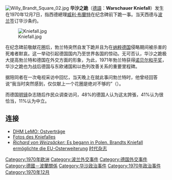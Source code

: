 {{noteTA
|1=zh-hans:维利·勃兰特; zh-tw:威利·布蘭特;
|2=zh-hans:勃兰特; zh-tw:布蘭特; zh-hk:勃蘭特;
}}
[[File:Willy_Brandt_Square_02.jpg|thumb]]
'''华沙之跪'''（[[德語|德語]]：'''Warschauer Kniefall'''）发生在1970年12月7日，指西德總理[[威利·布蘭特|威利·布蘭特]]在纪念碑前下跪一事。当天西德与[[波兰|波兰]]签订华沙条约。

[[File:Kniefall.jpg|thumb]]

在纪念碑前敬献花圈后，勃兰特突然自发下跪并且为在[[纳粹德国|纳粹德国]]侵略期间被杀害的死难者默哀。这一举动引起德国国内乃至世界各国的惊动。无可否认，华沙之跪极大提高勃兰特和德国在外交方面的形象，为此，1971年勃兰特获得[[诺贝尔和平奖|诺贝尔和平奖]]，华沙之跪也为战后德国与东欧诸国和以色列改善关系的重要里程碑。

据陪同者在一次电视采访中回忆，当天晚上在就此事问勃兰特时，他曾经回答说“我当时突然感到，仅仅献上一个花圈是绝对不够的”（{{lang|de|Ich hatte plötzlich das Gefühl, nur einen Kranz niederlegen reicht einfach nicht!}}）。 

而德国[[明镜|明镜]]杂志随后作民众调查访问，48%的德国人认为这太誇張，41%认为很恰当，11%认为中立。

== 连接 ==

*[http://www.hdg.de/lemo/html/DasGeteilteDeutschland/KontinuitaetUndWandel/NeueOstpolitik/dieVertraegeVonMoskauUndWarschauBody.html DHM LeMO: Ostverträge]{{Wayback|url=http://www.hdg.de/lemo/html/DasGeteilteDeutschland/KontinuitaetUndWandel/NeueOstpolitik/dieVertraegeVonMoskauUndWarschauBody.html |date=20051123013901 }}
*[http://images.google.de/images?q=Kniefall%20Warschau%20Brandt&hl=de&lr=&ie=UTF-8&oe=UTF-8&sa=N&tab=wi Fotos des Kniefalles]
* [http://zeus.zeit.de/text/archiv/2000/50/200050_kniefall.xml ''Richard von Weizsäcker:'' Es begann in Polen. Brandts Kniefall ermöglichte die EU-Osterweiterung]{{Wayback|url=http://zeus.zeit.de/text/archiv/2000/50/200050_kniefall.xml |date=20060329072540 }} [[时代杂志|时代杂志]]

{{波兰人民共和国历史}}
[[Category:1970年欧洲|Category:1970年欧洲]]
[[Category:波兰外交事件|Category:波兰外交事件]]
[[Category:德国外交事件|Category:德国外交事件]]
[[Category:德國－波蘭關係|Category:德國－波蘭關係]]
[[Category:华沙政治事件|Category:华沙政治事件]]
[[Category:1970年政治事件|Category:1970年政治事件]]
[[Category:1970年12月|Category:1970年12月]]